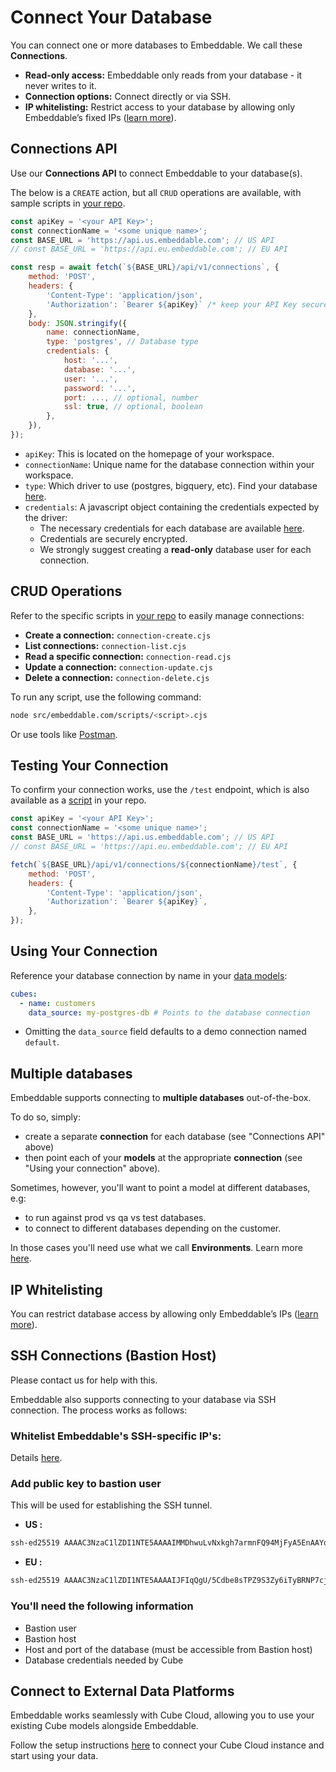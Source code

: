 # Connect Your Database

You can connect one or more databases to Embeddable. We call these **Connections**. 

- **Read-only access:** Embeddable only reads from your database - it never writes to it.
- **Connection options:** Connect directly or via SSH.
- **IP whitelisting:** Restrict access to your database by allowing only Embeddable’s fixed IPs ([learn more](/deployment/deployment-regions#ips-to-whitelist)).

## Connections API

Use our **Connections API** to connect Embeddable to your database(s).

The below is a `CREATE` action, but all `CRUD` operations are available, with sample scripts in [your repo](https://github.com/embeddable-hq/embeddable-boilerplate/tree/main/src/embeddable.com/scripts).

```javascript
const apiKey = '<your API Key>';
const connectionName = '<some unique name>';
const BASE_URL = 'https://api.us.embeddable.com'; // US API
// const BASE_URL = 'https://api.eu.embeddable.com'; // EU API

const resp = await fetch(`${BASE_URL}/api/v1/connections`, {
    method: 'POST',
    headers: {
        'Content-Type': 'application/json',
        'Authorization': `Bearer ${apiKey}` /* keep your API Key secure */,
    },
    body: JSON.stringify({
        name: connectionName,
        type: 'postgres', // Database type
        credentials: {
            host: '...',
            database: '...',
            user: '...',
            password: '...',
            port: ..., // optional, number
            ssl: true, // optional, boolean
        },
    }),
});
```
- `apiKey`: This is located on the homepage of your workspace.
- `connectionName`: Unique name for the database connection within your workspace.
- `type`: Which driver to use (postgres, bigquery, etc). Find your database [here](./credentials).
- `credentials`: A javascript object containing the credentials expected by the driver:
    * The necessary credentials for each database are available [here](./credentials). 
    * Credentials are securely encrypted.
    * We strongly suggest creating a **read-only** database user for each connection.

## CRUD Operations

Refer to the specific scripts in [your repo](https://github.com/embeddable-hq/embeddable-boilerplate/tree/main/src/embeddable.com/scripts) to easily manage connections:
- **Create a connection:** `connection-create.cjs`
- **List connections:** `connection-list.cjs`
- **Read a specific connection:** `connection-read.cjs`
- **Update a connection:** `connection-update.cjs`
- **Delete a connection:** `connection-delete.cjs`

To run any script, use the following command:

```bash
node src/embeddable.com/scripts/<script>.cjs
```

Or use tools like [Postman](https://www.postman.com/).

## Testing Your Connection

To confirm your connection works, use the `/test` endpoint, which is also available as a [script](https://github.com/embeddable-hq/embeddable-boilerplate/tree/main/src/embeddable.com/scripts) in your repo. 

```javascript
const apiKey = '<your API Key>';
const connectionName = '<some unique name>';
const BASE_URL = 'https://api.us.embeddable.com'; // US API
// const BASE_URL = 'https://api.eu.embeddable.com'; // EU API

fetch(`${BASE_URL}/api/v1/connections/${connectionName}/test`, {
    method: 'POST',
    headers: {
        'Content-Type': 'application/json',
        'Authorization': `Bearer ${apiKey}`,
    },
});
```

## Using Your Connection

Reference your database connection by name in your [data models](/data-modeling/defining-models):

```yaml
cubes:
  - name: customers
    data_source: my-postgres-db # Points to the database connection
```

- Omitting the `data_source` field defaults to a demo connection named `default`.

## Multiple databases

Embeddable supports connecting to **multiple databases** out-of-the-box.  

To do so, simply: 
- create a separate **connection** for each database (see "Connections API" above)
- then point each of your **models** at the appropriate **connection** (see "Using your connection" above).

Sometimes, however, you'll want to point a model at different databases, e.g:
 - to run against prod vs qa vs test databases.
 - to connect to different databases depending on the customer.

In those cases you'll need use what we call **Environments**.  Learn more [here](./environments).

## IP Whitelisting

You can restrict database access by allowing only Embeddable’s IPs ([learn more](/deployment/deployment-regions#ips-to-whitelist)).

## SSH Connections (Bastion Host)

<Callout emoji="💬">
  Please contact us for help with this.
</Callout>

Embeddable also supports connecting to your database via SSH connection. The process works as follows:

<Steps>

### Whitelist Embeddable's SSH-specific IP's:

Details [here](/deployment/deployment-regions#ips-to-whitelist).

### Add public key to bastion user

This will be used for establishing the SSH tunnel.

- **US :** 
```bash
ssh-ed25519 AAAAC3NzaC1lZDI1NTE5AAAAIMMDhwuLvNxkgh7armnFQ94MjFyA5EnAAYol9uXcj0Xi jump-server-us@embeddable.com
```

- **EU :** 
```bash
ssh-ed25519 AAAAC3NzaC1lZDI1NTE5AAAAIJFIqQgU/5Cdbe8sTPZ9S3Zy6iTyBRNP7cjZmD5LtlX0 jump-server-eu@embeddable.com
```

### You'll need the following information 
- Bastion user
- Bastion host
- Host and port of the database (must be accessible from Bastion host)
- Database credentials needed by Cube

</Steps>

## Connect to External Data Platforms

Embeddable works seamlessly with Cube Cloud, allowing you to use your existing Cube models alongside Embeddable.

Follow the setup instructions [here](/data/integrations/cube-cloud) to connect your Cube Cloud instance and start using your data.
